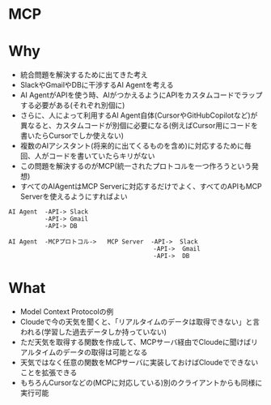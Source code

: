 # MCP

# Why
- 統合問題を解決するために出てきた考え
- SlackやGmailやDBに干渉するAI Agentを考える
- AI AgentがAPIを使う時、AIがつかえるようにAPIをカスタムコードでラップする必要がある(それぞれ別個に)
- さらに、人によって利用するAI Agent自体(CursorやGitHubCopilotなど)が異なると、カスタムコードが別個に必要になる(例えばCursor用にコードを書いたらCursorでしか使えない)
- 複数のAIアシスタント(将来的に出てくるものを含め)に対応するために毎回、人がコードを書いていたらキリがない
- この問題を解決するのがMCP(統一されたプロトコルを一つ作ろうという発想)
- すべてのAIAgentはMCP Serverに対応するだけでよく、すべてのAPIもMCP Serverを使えるようにすればよい
```
AI Agent  -API-> Slack
          -API-> Gmail
          -API-> DB
```

```
AI Agent  -MCPプロトコル->   MCP Server  -API->  Slack
                                        -API->  Gmail
                                        -API->  DB
```

# What
- Model Context Protocolの例
- Cloudeで今の天気を聞くと、「リアルタイムのデータは取得できない」と言われる(学習した過去データしか持っていない)
- ただ天気を取得する関数を作成して、MCPサーバ経由でCloudeに聞けばリアルタイムのデータの取得は可能となる
- 天気ではなく任意の関数をMCPサーバに実装しておけばCloudeでできないことを拡張できる
- もちろんCursorなどの(MCPに対応している)別のクライアントからも同様に実行可能
